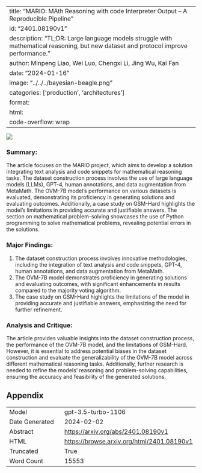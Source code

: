 
---
title: "MARIO: MAth Reasoning with code Interpreter Output -- A Reproducible Pipeline"
id: "2401.08190v1"
description: "TL;DR: Large language models struggle with mathematical reasoning, but new dataset and protocol improve performance."
author: Minpeng Liao, Wei Luo, Chengxi Li, Jing Wu, Kai Fan
date: "2024-01-16"
image: "../../../bayesian-beagle.png"
categories: ['production', 'architectures']
format:
  html:
    code-overflow: wrap
---

![](None)

### Summary:

The article focuses on the MARIO project, which aims to develop a solution integrating text analysis and code snippets for mathematical reasoning tasks. The dataset construction process involves the use of large language models (LLMs), GPT-4, human annotations, and data augmentation from MetaMath. The OVM-7B model's performance on various datasets is evaluated, demonstrating its proficiency in generating solutions and evaluating outcomes. Additionally, a case study on GSM-Hard highlights the model's limitations in providing accurate and justifiable answers. The section on mathematical problem-solving showcases the use of Python programming to solve mathematical problems, revealing potential errors in the solutions.

### Major Findings:
1. The dataset construction process involves innovative methodologies, including the integration of text analysis and code snippets, GPT-4, human annotations, and data augmentation from MetaMath.
2. The OVM-7B model demonstrates proficiency in generating solutions and evaluating outcomes, with significant enhancements in results compared to the majority voting algorithm.
3. The case study on GSM-Hard highlights the limitations of the model in providing accurate and justifiable answers, emphasizing the need for further refinement.

### Analysis and Critique:
The article provides valuable insights into the dataset construction process, the performance of the OVM-7B model, and the limitations of GSM-Hard. However, it is essential to address potential biases in the dataset construction and evaluate the generalizability of the OVM-7B model across different mathematical reasoning tasks. Additionally, further research is needed to refine the models' reasoning and problem-solving capabilities, ensuring the accuracy and feasibility of the generated solutions.

## Appendix

|          |          |
|----------|----------|
| Model     | gpt-3.5-turbo-1106       |
| Date Generated     | 2024-02-02       |
| Abstract | [https://arxiv.org/abs/2401.08190v1](https://arxiv.org/abs/2401.08190v1)        |
| HTML     | [https://browse.arxiv.org/html/2401.08190v1](https://browse.arxiv.org/html/2401.08190v1)       |
| Truncated       | True       |
| Word Count       | 15553       |